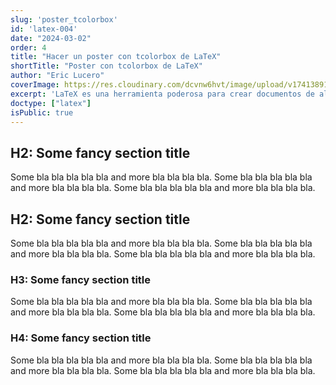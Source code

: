 ```yaml
---
slug: 'poster_tcolorbox'
id: 'latex-004'
date: "2024-03-02"
order: 4
title: "Hacer un poster con tcolorbox de LaTeX"
shortTitle: "Poster con tcolorbox de LaTeX"
author: "Eric Lucero"
coverImage: https://res.cloudinary.com/dcvnw6hvt/image/upload/v1741389125/elCronopio/cover_test-2_dnehhh.jpg
excerpt: 'LaTeX es una herramienta poderosa para crear documentos de alta calidad, especialmente en el ámbito académico y técnico. Aprende a crear tu primer documento y descubre las ventajas de usar LaTeX para el control preciso del formato, las fórmulas'
doctype: ["latex"]
isPublic: true
---
```


## H2: Some fancy section title
Some bla bla bla bla bla and more bla bla bla bla.
Some bla bla bla bla bla and more bla bla bla bla.
Some bla bla bla bla bla and more bla bla bla bla.


## H2: Some fancy section title
Some bla bla bla bla bla and more bla bla bla bla.
Some bla bla bla bla bla and more bla bla bla bla.
Some bla bla bla bla bla and more bla bla bla bla.
### H3: Some fancy section title
Some bla bla bla bla bla and more bla bla bla bla.
Some bla bla bla bla bla and more bla bla bla bla.
Some bla bla bla bla bla and more bla bla bla bla.
### H4: Some fancy section title
Some bla bla bla bla bla and more bla bla bla bla.
Some bla bla bla bla bla and more bla bla bla bla.
Some bla bla bla bla bla and more bla bla bla bla.
